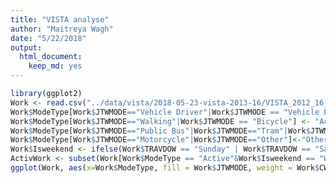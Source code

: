 ```yaml
---
title: "VISTA analyse"
author: "Maitreya Wagh"
date: "5/22/2018"
output:
  html_document:
    keep_md: yes
---
```



```r
library(ggplot2)
Work <- read.csv("../data/vista/2018-05-23-vista-2013-16/VISTA_2012_16_v1_SA1_CSV/JTW_VISTA12_16_SA1_V1.csv")
Work$ModeType[Work$JTWMODE=="Vehicle Driver"|Work$JTWMODE == "Vehicle Passenger"] <- "Private"
Work$ModeType[Work$JTWMODE=="Walking"|Work$JTWMODE == "Bicycle"] <- "Active"
Work$ModeType[Work$JTWMODE=="Public Bus"|Work$JTWMODE=="Tram"|Work$JTWMODE=="Train"|Work$JTWMODE=="Taxi"] <- "Public"
Work$ModeType[Work$JTWMODE=="Motorcycle"|Work$JTWMODE=="Other"]<-"Other"
Work$Isweekend <- ifelse(Work$TRAVDOW == "Sunday" | Work$TRAVDOW == "Saturday", "Weekend", "Weekday")
ActivWork <- subset(Work[Work$ModeType == "Active"&Work$Isweekend == "Weekday",])
ggplot(Work, aes(x=Work$ModeType, fill = Work$JTWMODE, weight = Work$CW_WDJTWWGT_LGA))+geom_bar()
```

